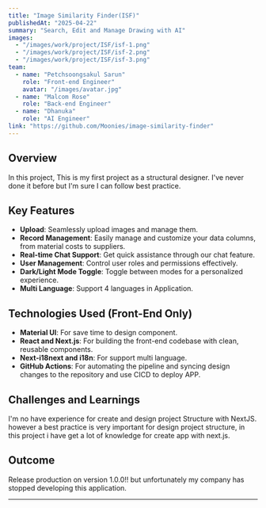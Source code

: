 ```yaml
---
title: "Image Similarity Finder(ISF)"
publishedAt: "2025-04-22"
summary: "Search, Edit and Manage Drawing with AI"
images:
  - "/images/work/project/ISF/isf-1.png"
  - "/images/work/project/ISF/isf-2.png"
  - "/images/work/project/ISF/isf-3.png"
team:
  - name: "Petchsoongsakul Sarun"
    role: "Front-end Engineer"
    avatar: "/images/avatar.jpg"
  - name: "Malcom Rose"
    role: "Back-end Engineer"
  - name: "Dhanuka"
    role: "AI Engineer"
link: "https://github.com/Moonies/image-similarity-finder"
---
```


## Overview

In this project, This is my first project as a structural designer. I've never done it before but I'm sure I can follow best practice.

## Key Features

- **Upload**: Seamlessly upload images and manage them.
- **Record Management**: Easily manage and customize your data columns, from material costs to suppliers.
- **Real-time Chat Support**: Get quick assistance through our chat feature.
- **User Management**: Control user roles and permissions effectively.
- **Dark/Light Mode Toggle**: Toggle between modes for a personalized experience.
- **Multi Language**: Support 4 languages in Application.

## Technologies Used (Front-End Only)

- **Material UI**: For save time to design component.
- **React and Next.js**: For building the front-end codebase with clean, reusable components.
- **Next-i18next and i18n**: For support multi language.
- **GitHub Actions**: For automating the pipeline and syncing design changes to the repository and use CICD to deploy APP.

## Challenges and Learnings

I'm no have experience for create and design project Structure with NextJS. however a best practice is very important for design project structure, in this project i have get a lot of knowledge for create app with next.js.

## Outcome

Release production on version 1.0.0!! but unfortunately my company has stopped developing this application.

---